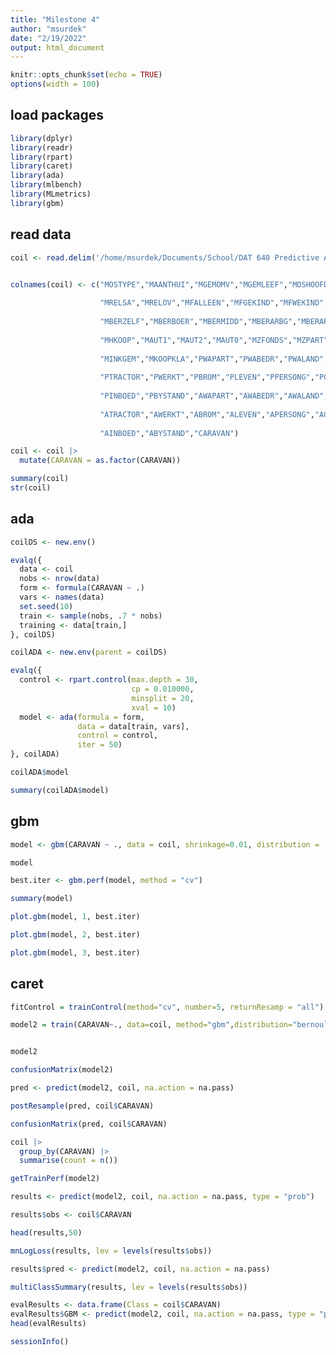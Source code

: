 ```yaml
---
title: "Milestone 4"
author: "msurdek"
date: "2/19/2022"
output: html_document
---
```


```r
knitr::opts_chunk$set(echo = TRUE)
options(width = 100)
```

## load packages

```r
library(dplyr)
library(readr)
library(rpart)
library(caret)
library(ada)
library(mlbench)
library(MLmetrics)
library(gbm)
```

## read data

```r
coil <- read.delim('/home/msurdek/Documents/School/DAT 640 Predictive Analytics/Assignments/Project/Milestone 4/ticdata2000.txt', header=FALSE)


colnames(coil) <- c("MOSTYPE","MAANTHUI","MGEMOMV","MGEMLEEF","MOSHOOFD","MGODRK","MGODPR","MGODOV","MGODGE","MRELGE",
                    
                    "MRELSA","MRELOV","MFALLEEN","MFGEKIND","MFWEKIND","MOPLHOOG","MOPLMIDD","MOPLLAAG","MBERHOOG",
                    
                    "MBERZELF","MBERBOER","MBERMIDD","MBERARBG","MBERARBO","MSKA","MSKB1","MSKB2","MSKC","MSKD","MHHUUR",
                    
                    "MHKOOP","MAUT1","MAUT2","MAUT0","MZFONDS","MZPART","MINKM30","MINK3045","MINK4575","MINK7512","MINK123M",
                    
                    "MINKGEM","MKOOPKLA","PWAPART","PWABEDR","PWALAND","PPERSAUT","PBESAUT","PMOTSCO","PVRAAUT","PAANHANG",
                    
                    "PTRACTOR","PWERKT","PBROM","PLEVEN","PPERSONG","PGEZONG","PWAOREG","PBRAND","PZEILPL","PPLEZIER","PFIETS",
                    
                    "PINBOED","PBYSTAND","AWAPART","AWABEDR","AWALAND","APERSAUT","ABESAUT","AMOTSCO","AVRAAUT","AAANHANG",
                    
                    "ATRACTOR","AWERKT","ABROM","ALEVEN","APERSONG","AGEZONG","AWAOREG","ABRAND","AZEILPL","APLEZIER","AFIETS",
                    
                    "AINBOED","ABYSTAND","CARAVAN")

coil <- coil |> 
  mutate(CARAVAN = as.factor(CARAVAN))

summary(coil)
str(coil)
```

## ada

```r
coilDS <- new.env()

evalq({
  data <- coil
  nobs <- nrow(data)
  form <- formula(CARAVAN ~ .)
  vars <- names(data)
  set.seed(10)
  train <- sample(nobs, .7 * nobs)
  training <- data[train,]
}, coilDS)

coilADA <- new.env(parent = coilDS)

evalq({
  control <- rpart.control(max.depth = 30,
                           cp = 0.010000,
                           minsplit = 20,
                           xval = 10)
  model <- ada(formula = form,
               data = data[train, vars],
               control = control,
               iter = 50)
}, coilADA)

coilADA$model

summary(coilADA$model)
```

## gbm

```r
model <- gbm(CARAVAN ~ ., data = coil, shrinkage=0.01, distribution = 'bernoulli', cv.folds=5, n.trees=3000, verbose=F)

model

best.iter <- gbm.perf(model, method = "cv")

summary(model)

plot.gbm(model, 1, best.iter)

plot.gbm(model, 2, best.iter)

plot.gbm(model, 3, best.iter)
```

## caret

```r
fitControl = trainControl(method="cv", number=5, returnResamp = "all")

model2 = train(CARAVAN~., data=coil, method="gbm",distribution="bernoulli", trControl=fitControl, verbose=F, tuneGrid=data.frame(.n.trees=best.iter, .shrinkage=0.01, .interaction.depth=1, .n.minobsinnode=1))


model2

confusionMatrix(model2)

pred <- predict(model2, coil, na.action = na.pass)

postResample(pred, coil$CARAVAN)

confusionMatrix(pred, coil$CARAVAN)

coil |> 
  group_by(CARAVAN) |> 
  summarise(count = n())

getTrainPerf(model2)

results <- predict(model2, coil, na.action = na.pass, type = "prob")

results$obs <- coil$CARAVAN

head(results,50)

mnLogLoss(results, lev = levels(results$obs))

results$pred <- predict(model2, coil, na.action = na.pass)

multiClassSummary(results, lev = levels(results$obs))

evalResults <- data.frame(Class = coil$CARAVAN)
evalResults$GBM <- predict(model2, coil, na.action = na.pass, type = "prob")[,2]
head(evalResults)


```









```r
sessionInfo()
```


